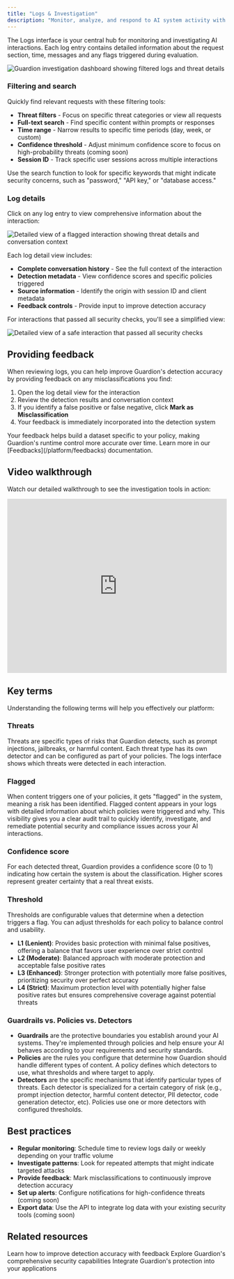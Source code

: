 ```yaml
---
title: "Logs & Investigation"
description: "Monitor, analyze, and respond to AI system activity with comprehensive logging and feedback tools."
---
```


The Logs interface is your central hub for monitoring and investigating AI interactions. 
Each log entry contains detailed information about the request section, time, messages and any flags triggered during evaluation.

<Frame>
<img src="/images/logs-view.png" alt="Guardion investigation dashboard showing filtered logs and threat details" />
</Frame>

### Filtering and search

Quickly find relevant requests with these filtering tools:

- **Threat filters** - Focus on specific threat categories or view all requests
- **Full-text search** - Find specific content within prompts or responses
- **Time range** - Narrow results to specific time periods (day, week, or custom)
- **Confidence threshold** - Adjust minimum confidence score to focus on high-probability threats (coming soon)
- **Session ID** - Track specific user sessions across multiple interactions

<Tip>
Use the search function to look for specific keywords that might indicate security concerns, such as "password," "API key," or "database access."
</Tip>

### Log details

Click on any log entry to view comprehensive information about the interaction:

<Frame>
  <img src="/images/log-feedback-review-flagged.png" alt="Detailed view of a flagged interaction showing threat details and conversation context" />
</Frame>

Each log detail view includes:

- **Complete conversation history** - See the full context of the interaction
- **Detection metadata** - View confidence scores and specific policies triggered
- **Source information** - Identify the origin with session ID and client metadata
- **Feedback controls** - Provide input to improve detection accuracy

For interactions that passed all security checks, you'll see a simplified view:

<Frame>
  <img src="/images/log-feedback-review-safe.png" alt="Detailed view of a safe interaction that passed all security checks" />
</Frame>

## Providing feedback

When reviewing logs, you can help improve Guardion's detection accuracy by providing feedback on any misclassifications you find:

1. Open the log detail view for the interaction
2. Review the detection results and conversation context
3. If you identify a false positive or false negative, click **Mark as Misclassification**
4. Your feedback is immediately incorporated into the detection system

<Note>
Your feedback helps build a dataset specific to your policy, making Guardion's runtime control more accurate over time. Learn more in our [Feedbacks](/platform/feedbacks) documentation.
</Note>

## Video walkthrough

Watch our detailed walkthrough to see the investigation tools in action:

<iframe 
  width="100%" 
  height="400" 
  src="https://www.youtube.com/embed/i8l39Q3D2VE?si=wHOBCDCWzL-fTuUd" 
  title="Guardion Investigation Tools Demo" 
  frameborder="0" 
  allow="accelerometer; autoplay; clipboard-write; encrypted-media; gyroscope; picture-in-picture; web-share" 
  referrerpolicy="strict-origin-when-cross-origin" 
  allowfullscreen
></iframe>

## Key terms

Understanding the following terms will help you effectively our platform:

### Threats
Threats are specific types of risks that Guardion detects, such as prompt injections, jailbreaks, or harmful content. Each threat type has its own detector and can be configured as part of your policies. The logs interface shows which threats were detected in each interaction.

### Flagged
When content triggers one of your policies, it gets "flagged" in the system, meaning a risk has been identified. Flagged content appears in your logs with detailed information about which policies were triggered and why. This visibility gives you a clear audit trail to quickly identify, investigate, and remediate potential security and compliance issues across your AI interactions.


### Confidence score
For each detected threat, Guardion provides a confidence score (0 to 1) indicating how certain the system is about the classification. Higher scores represent greater certainty that a real threat exists. 

### Threshold
Thresholds are configurable values that determine when a detection triggers a flag. You can adjust thresholds for each policy to balance control and usability. 
- **L1 (Lenient)**: Provides basic protection with minimal false positives, offering a balance that favors user experience over strict control
- **L2 (Moderate)**: Balanced approach with moderate protection and acceptable false positive rates
- **L3 (Enhanced)**: Stronger protection with potentially more false positives, prioritizing security over perfect accuracy
- **L4 (Strict)**: Maximum protection level with potentially higher false positive rates but ensures comprehensive coverage against potential threats

###  Guardrails vs. Policies vs. Detectors
- **Guardrails** are the protective boundaries you establish around your AI systems. They're implemented through policies and help ensure your AI behaves according to your requirements and security standards.
- **Policies** are the rules you configure that determine how Guardion should handle different types of content. A policy defines which detectors to use, what thresholds and where target to apply.
- **Detectors** are the specific mechanisms that identify particular types of threats. Each detector is specialized for a certain category of risk (e.g., prompt injection detector, harmful content detector, PII detector, code generation detector, etc). Policies use one or more detectors with configured thresholds.

## Best practices

- **Regular monitoring**: Schedule time to review logs daily or weekly depending on your traffic volume
- **Investigate patterns**: Look for repeated attempts that might indicate targeted attacks
- **Provide feedback**: Mark misclassifications to continuously improve detection accuracy
- **Set up alerts**: Configure notifications for high-confidence threats (coming soon)
- **Export data**: Use the API to integrate log data with your existing security tools (coming soon)

## Related resources

<CardGroup cols={2}>
  
  
  <Card title="Feedbacks" icon="thumbs-up" href="/platform/feedbacks">
    Learn how to improve detection accuracy with feedback
  </Card>
  
  <Card title="Account Security Features" icon="shield" href="/platform/security">
    Explore Guardion's comprehensive security capabilities
  </Card>
  
  <Card title="API Reference" icon="code" href="/guard-api">
    Integrate Guardion's protection into your applications
  </Card>
</CardGroup>